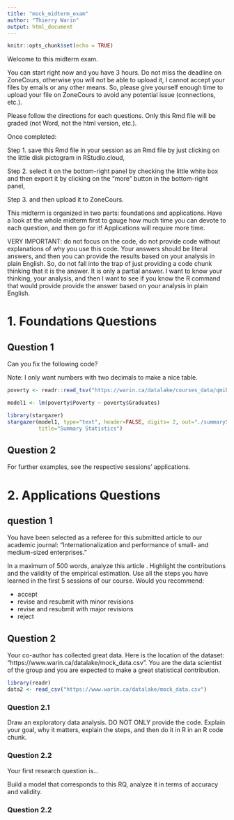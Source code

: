 ```yaml
---
title: "mock_midterm_exam"
author: "Thierry Warin"
output: html_document
---
```


```r
knitr::opts_chunk$set(echo = TRUE)
```

Welcome to this midterm exam.

You can start right now and you have 3 hours. Do not miss the deadline on ZoneCours, otherwise you will not be able to upload it, I cannot accept your files by emails or any other means. So, please give yourself enough time to upload your file on ZoneCours to avoid any potential issue (connections, etc.).

Please follow the directions for each questions. Only this Rmd file will be graded (not Word, not the html version, etc.).

Once completed:

Step 1. save this Rmd file in your session as an Rmd file by just clicking on the little disk pictogram in RStudio.cloud,

Step 2. select it on the bottom-right panel by checking the little white box and then export it by clicking on the "more" button in the bottom-right panel,

Step 3. and then upload it to ZoneCours.

This midterm is organized in two parts: foundations and applications. Have a look at the whole midterm first to gauge how much time you can devote to each question, and then go for it! Applications will require more time.

VERY IMPORTANT: do not focus on the code, do not provide code without explanations of why you use this code. Your answers should be literal answers, and then you can provide the results based on your analysis in plain English. So, do not fall into the trap of just providing a code chunk thinking that it is the answer. It is only a partial answer. I want to know your thinking, your analysis, and then I want to see if you know the R command that would provide provide the answer based on your analysis in plain English.

# 1. Foundations Questions

## Question 1

Can you fix the following code?

Note: I only want numbers with two decimals to make a nice table.

```r
poverty <- readr::read_tsv("https://warin.ca/datalake/courses_data/qmibr/session4/poverty.txt")

model1 <- lm(poverty$Poverty ~ poverty$Graduates)

library(stargazer)
stargazer(model1, type="text", header=FALSE, digits= 2, out="./summaryStatistics.html", 
          title="Summary Statistics")
```


## Question 2

For further examples, see the respective sessions' applications.

# 2. Applications Questions

## question 1

You have been selected as a referee for this submitted article to our academic journal: "Internationalization and performance of small- and medium-sized enterprises."

In a maximum of 500 words, analyze this article . Highlight the contributions and the validity of the empirical estimation. Use all the steps you have learned in the first 5 sessions of our course. Would you recommend:

- accept
- revise and resubmit with minor revisions
- revise and resubmit with major revisions
- reject

## Question 2

Your co-author has collected great data. Here is the location of the dataset: "https://www.warin.ca/datalake/mock_data.csv". You are the data scientist of the group and you are expected to make a great statistical contribution.

```r
library(readr)
data2 <- read_csv("https://www.warin.ca/datalake/mock_data.csv")
```


### Question 2.1

Draw an exploratory data analysis. DO NOT ONLY provide the code. Explain your goal, why it matters, explain the steps, and then do it in R in an R code chunk.

### Question 2.2

Your first research question is...

Build a model that corresponds to this RQ, analyze it in terms of accuracy and validity.

### Question 2.2




